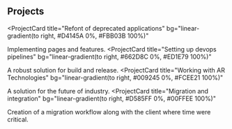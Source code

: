 ## Projects

<ProjectCard
  title="Refont of deprecated applications"
  bg="linear-gradient(to right, #D4145A 0%, #FBB03B 100%)"
>
  Implementing pages and features.
</ProjectCard>
<ProjectCard
  title="Setting up devops pipelines"
  bg="linear-gradient(to right, #662D8C 0%, #ED1E79 100%)"
>
  A robust solution for build and release.
</ProjectCard>
<ProjectCard
  title="Working with AR Technologies"
  bg="linear-gradient(to right, #009245 0%, #FCEE21 100%)"
>
  A solution for the future of industry.
</ProjectCard>
<ProjectCard
  title="Migration and integration"
  bg="linear-gradient(to right, #D585FF 0%, #00FFEE 100%)"
>
  Creation of a migration workflow along with the client where time were critical.
</ProjectCard>
